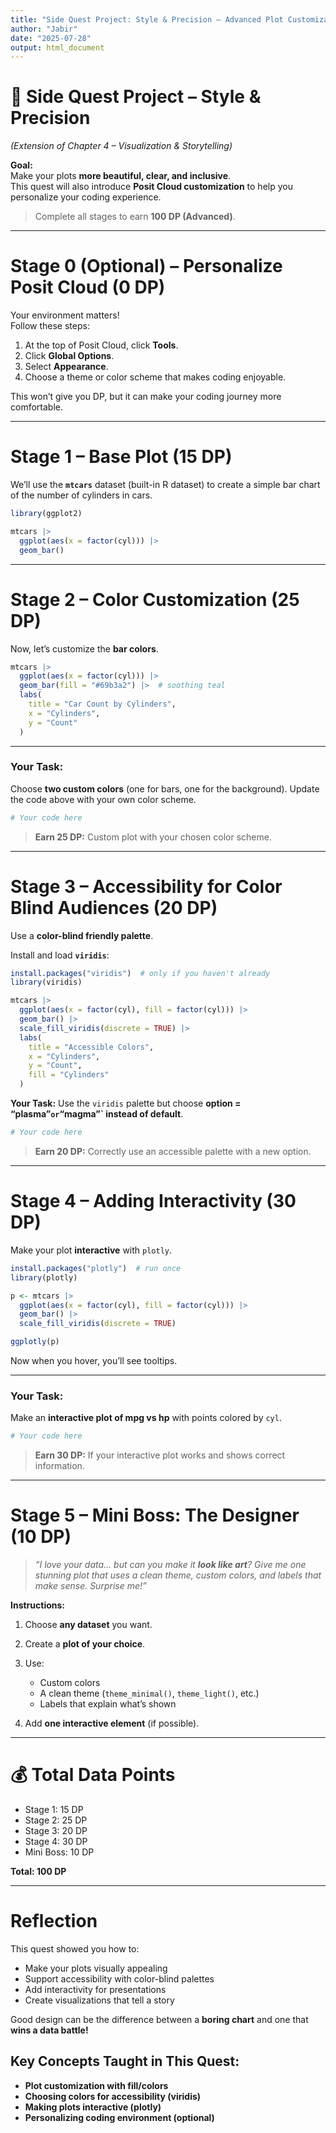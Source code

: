 ```yaml
---
title: "Side Quest Project: Style & Precision – Advanced Plot Customization"
author: "Jabir"
date: "2025-07-28"
output: html_document
---
```


# 🎨 Side Quest Project – Style & Precision
*(Extension of Chapter 4 – Visualization & Storytelling)*

**Goal:**  
Make your plots **more beautiful, clear, and inclusive**.  
This quest will also introduce **Posit Cloud customization** to help you personalize your coding experience.

> Complete all stages to earn **100 DP (Advanced)**.

---

# Stage 0 (Optional) – Personalize Posit Cloud (0 DP)

Your environment matters!  
Follow these steps:

1. At the top of Posit Cloud, click **Tools**.
2. Click **Global Options**.
3. Select **Appearance**.
4. Choose a theme or color scheme that makes coding enjoyable.

This won’t give you DP, but it can make your coding journey more comfortable.

---

# Stage 1 – Base Plot (15 DP)

We’ll use the **`mtcars`** dataset (built-in R dataset) to create a simple bar chart of the number of cylinders in cars.

```r
library(ggplot2)

mtcars |>
  ggplot(aes(x = factor(cyl))) |>
  geom_bar()
````

---

# Stage 2 – Color Customization (25 DP)

Now, let’s customize the **bar colors**.

```r
mtcars |>
  ggplot(aes(x = factor(cyl))) |>
  geom_bar(fill = "#69b3a2") |>  # soothing teal
  labs(
    title = "Car Count by Cylinders",
    x = "Cylinders",
    y = "Count"
  )
```

---

### Your Task:

Choose **two custom colors** (one for bars, one for the background).
Update the code above with your own color scheme.

```r
# Your code here

```

> **Earn 25 DP:** Custom plot with your chosen color scheme.

---

# Stage 3 – Accessibility for Color Blind Audiences (20 DP)

Use a **color-blind friendly palette**.

Install and load **`viridis`**:

```r
install.packages("viridis")  # only if you haven't already
library(viridis)

mtcars |>
  ggplot(aes(x = factor(cyl), fill = factor(cyl))) |>
  geom_bar() |>
  scale_fill_viridis(discrete = TRUE) |>
  labs(
    title = "Accessible Colors",
    x = "Cylinders",
    y = "Count",
    fill = "Cylinders"
  )
```

**Your Task:**
Use the `viridis` palette but choose **option = "plasma"`or`"magma"\` instead of default**.

```r
# Your code here

```

> **Earn 20 DP:** Correctly use an accessible palette with a new option.

---

# Stage 4 – Adding Interactivity (30 DP)

Make your plot **interactive** with `plotly`.

```r
install.packages("plotly")  # run once
library(plotly)

p <- mtcars |>
  ggplot(aes(x = factor(cyl), fill = factor(cyl))) |>
  geom_bar() |>
  scale_fill_viridis(discrete = TRUE)

ggplotly(p)
```

Now when you hover, you’ll see tooltips.

---

### Your Task:

Make an **interactive plot of mpg vs hp** with points colored by `cyl`.

```r
# Your code here

```

> **Earn 30 DP:** If your interactive plot works and shows correct information.

---

# Stage 5 – Mini Boss: **The Designer** (10 DP)

> *"I love your data… but can you make it **look like art**?
> Give me one stunning plot that uses a clean theme, custom colors, and labels that make sense. Surprise me!"*

**Instructions:**

1. Choose **any dataset** you want.
2. Create a **plot of your choice**.
3. Use:

   * Custom colors
   * A clean theme (`theme_minimal()`, `theme_light()`, etc.)
   * Labels that explain what’s shown
4. Add **one interactive element** (if possible).

---

# 💰 Total Data Points

* Stage 1: 15 DP
* Stage 2: 25 DP
* Stage 3: 20 DP
* Stage 4: 30 DP
* Mini Boss: 10 DP

**Total: 100 DP**

---

# Reflection

This quest showed you how to:

* Make your plots visually appealing
* Support accessibility with color-blind palettes
* Add interactivity for presentations
* Create visualizations that tell a story

Good design can be the difference between a **boring chart** and one that **wins a data battle!**


## Key Concepts Taught in This Quest:

- **Plot customization with fill/colors**
- **Choosing colors for accessibility (viridis)**
- **Making plots interactive (plotly)**
- **Personalizing coding environment (optional)**

